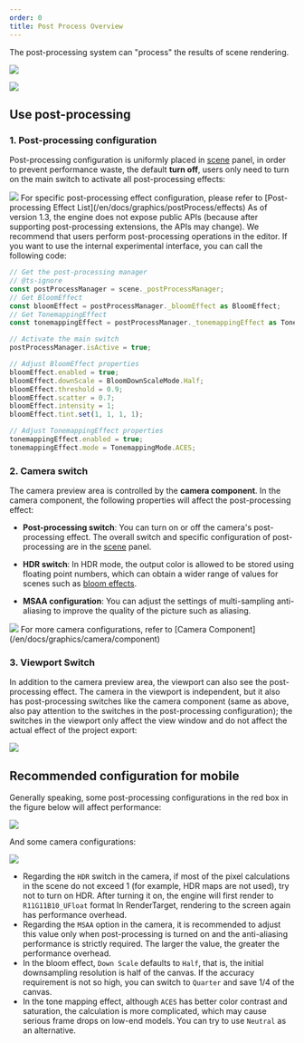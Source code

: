 ```yaml
---
order: 0
title: Post Process Overview
---
```


The post-processing system can "process" the results of scene rendering.

<Image
  src="https://gw.alipayobjects.com/zos/OasisHub/3a50ed18-c2d4-4b33-a4e6-af79f2c273f8/2024-07-18%25252018.08.30.gif"
  figcaption="Close post-processing"
/>

<Image
  src="https://gw.alipayobjects.com/zos/OasisHub/4bd5f985-1b82-4aca-b6fa-fd521aab8f57/2024-07-18%25252018.15.30.gif"
  figcaption="Open post-processing"
/>

## Use post-processing

### 1. Post-processing configuration

Post-processing configuration is uniformly placed in [scene](/en/docs/core/scene) panel, in order to prevent performance waste, the default **turn off**, users only need to turn on the main switch to activate all post-processing effects:

<Image src="https://gw.alipayobjects.com/zos/OasisHub/50f6a2aa-0463-4b66-b54e-edff71187077/image-20240718193530098.png" />

<Callout type="info">
  For specific post-processing effect configuration, please refer to [Post-processing Effect
  List](/en/docs/graphics/postProcess/effects)
</Callout>

<Callout type="warning">
  As of version 1.3, the engine does not expose public APIs (because after supporting post-processing extensions, the
  APIs may change). We recommend that users perform post-processing operations in the editor. If you want to use the
  internal experimental interface, you can call the following code:
</Callout>

```typescript
// Get the post-processing manager
// @ts-ignore
const postProcessManager = scene._postProcessManager;
// Get BloomEffect
const bloomEffect = postProcessManager._bloomEffect as BloomEffect;
// Get TonemappingEffect
const tonemappingEffect = postProcessManager._tonemappingEffect as TonemappingEffect;

// Activate the main switch
postProcessManager.isActive = true;

// Adjust BloomEffect properties
bloomEffect.enabled = true;
bloomEffect.downScale = BloomDownScaleMode.Half;
bloomEffect.threshold = 0.9;
bloomEffect.scatter = 0.7;
bloomEffect.intensity = 1;
bloomEffect.tint.set(1, 1, 1, 1);

// Adjust TonemappingEffect properties
tonemappingEffect.enabled = true;
tonemappingEffect.mode = TonemappingMode.ACES;
```

### 2. Camera switch

The camera preview area is controlled by the **camera component**. In the camera component, the following properties will affect the post-processing effect:

- **Post-processing switch**: You can turn on or off the camera's post-processing effect. The overall switch and specific configuration of post-processing are in the [scene](/en/docs/core/scene) panel.

- **HDR switch**: In HDR mode, the output color is allowed to be stored using floating point numbers, which can obtain a wider range of values ​​for scenes such as [bloom effects](/en/docs/graphics/postProcess/effects).

- **MSAA configuration**: You can adjust the settings of multi-sampling anti-aliasing to improve the quality of the picture such as aliasing.

<Image src="https://gw.alipayobjects.com/zos/OasisHub/3232935d-a765-4da4-b08e-021aac61458e/image-20240718210947199.png" />

<Callout type="info">
  For more camera configurations, refer to [Camera Component](/en/docs/graphics/camera/component)
</Callout>

### 3. Viewport Switch

In addition to the camera preview area, the viewport can also see the post-processing effect. The camera in the viewport is independent, but it also has post-processing switches like the camera component (same as above, also pay attention to the switches in the post-processing configuration); the switches in the viewport only affect the view window and do not affect the actual effect of the project export:

<Image src="https://gw.alipayobjects.com/zos/OasisHub/f9f13d02-931f-4638-af91-4a007007c99f/image-20240718193359413.png" />

## Recommended configuration for mobile

Generally speaking, some post-processing configurations in the red box in the figure below will affect performance:

<Image src="https://gw.alipayobjects.com/zos/OasisHub/7e5e272c-fc1e-45cd-92b0-a687c58826c7/image-20240719104328198.png" />

And some camera configurations:

<Image src="https://gw.alipayobjects.com/zos/OasisHub/5d96cd31-2e12-43eb-8493-f8751e40eb82/image-20240719112101652.png" />

- Regarding the `HDR` switch in the camera, if most of the pixel calculations in the scene do not exceed 1 (for example, HDR maps are not used), try not to turn on HDR. After turning it on, the engine will first render to `R11G11B10_UFloat` format In RenderTarget, rendering to the screen again has performance overhead.
- Regarding the `MSAA` option in the camera, it is recommended to adjust this value only when post-processing is turned on and the anti-aliasing performance is strictly required. The larger the value, the greater the performance overhead.
- In the bloom effect, `Down Scale` defaults to `Half`, that is, the initial downsampling resolution is half of the canvas. If the accuracy requirement is not so high, you can switch to `Quarter` and save 1/4 of the canvas.
- In the tone mapping effect, although `ACES` has better color contrast and saturation, the calculation is more complicated, which may cause serious frame drops on low-end models. You can try to use `Neutral` as an alternative.
